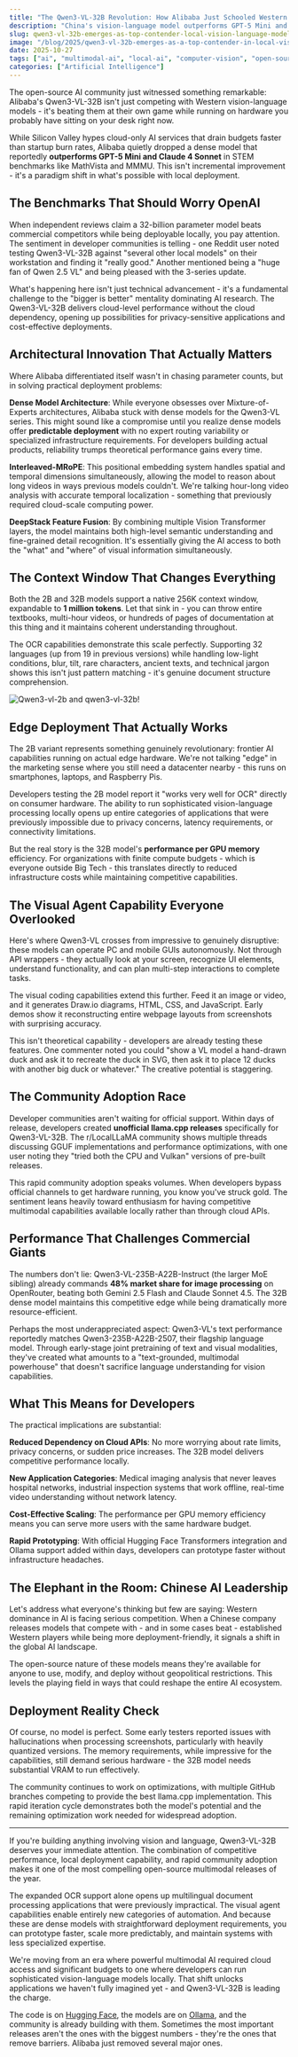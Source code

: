 ```yaml
---
title: "The Qwen3-VL-32B Revolution: How Alibaba Just Schooled Western AI Giants"
description: "China's vision-language model outperforms GPT-5 Mini and Claude Sonnet while running locally - and developers are taking notice"
slug: qwen3-vl-32b-emerges-as-top-contender-local-vision-language-models
image: "/blog/2025/qwen3-vl-32b-emerges-as-a-top-contender-in-local-vision-language-models_qwen3-vl-2b-and-32b-vision-language-models-by-alibaba-showing-edge-and-cloud-ai.jpg"
date: 2025-10-27
tags: ["ai", "multimodal-ai", "local-ai", "computer-vision", "open-source", "qwen"]
categories: ["Artificial Intelligence"]
---
```



The open-source AI community just witnessed something remarkable: Alibaba's Qwen3-VL-32B isn't just competing with Western vision-language models - it's beating them at their own game while running on hardware you probably have sitting on your desk right now.

While Silicon Valley hypes cloud-only AI services that drain budgets faster than startup burn rates, Alibaba quietly dropped a dense model that reportedly **outperforms GPT-5 Mini and Claude 4 Sonnet** in STEM benchmarks like MathVista and MMMU. This isn't incremental improvement - it's a paradigm shift in what's possible with local deployment.

## The Benchmarks That Should Worry OpenAI

When independent reviews claim a 32-billion parameter model beats commercial competitors while being deployable locally, you pay attention. The sentiment in developer communities is telling - one Reddit user noted testing Qwen3-VL-32B against "several other local models" on their workstation and finding it "really good." Another mentioned being a "huge fan of Qwen 2.5 VL" and being pleased with the 3-series update.

What's happening here isn't just technical advancement - it's a fundamental challenge to the "bigger is better" mentality dominating AI research. The Qwen3-VL-32B delivers cloud-level performance without the cloud dependency, opening up possibilities for privacy-sensitive applications and cost-effective deployments.

## Architectural Innovation That Actually Matters

Where Alibaba differentiated itself wasn't in chasing parameter counts, but in solving practical deployment problems:

**Dense Model Architecture**: While everyone obsesses over Mixture-of-Experts architectures, Alibaba stuck with dense models for the Qwen3-VL series. This might sound like a compromise until you realize dense models offer **predictable deployment** with no expert routing variability or specialized infrastructure requirements. For developers building actual products, reliability trumps theoretical performance gains every time.

**Interleaved-MRoPE**: This positional embedding system handles spatial and temporal dimensions simultaneously, allowing the model to reason about long videos in ways previous models couldn't. We're talking hour-long video analysis with accurate temporal localization - something that previously required cloud-scale computing power.

**DeepStack Feature Fusion**: By combining multiple Vision Transformer layers, the model maintains both high-level semantic understanding and fine-grained detail recognition. It's essentially giving the AI access to both the "what" and "where" of visual information simultaneously.

## The Context Window That Changes Everything

Both the 2B and 32B models support a native 256K context window, expandable to **1 million tokens**. Let that sink in - you can throw entire textbooks, multi-hour videos, or hundreds of pages of documentation at this thing and it maintains coherent understanding throughout.

The OCR capabilities demonstrate this scale perfectly. Supporting 32 languages (up from 19 in previous versions) while handling low-light conditions, blur, tilt, rare characters, ancient texts, and technical jargon shows this isn't just pattern matching - it's genuine document structure comprehension.

![Qwen3-vl-2b and qwen3-vl-32b!](/blog/2025/qwen3-vl-32b-emerges-as-a-top-contender-in-local-vision-language-models_qwen3-vl-2b-and-qwen3-vl-32b.jpg)

## Edge Deployment That Actually Works

The 2B variant represents something genuinely revolutionary: frontier AI capabilities running on actual edge hardware. We're not talking "edge" in the marketing sense where you still need a datacenter nearby - this runs on smartphones, laptops, and Raspberry Pis.

Developers testing the 2B model report it "works very well for OCR" directly on consumer hardware. The ability to run sophisticated vision-language processing locally opens up entire categories of applications that were previously impossible due to privacy concerns, latency requirements, or connectivity limitations.

But the real story is the 32B model's **performance per GPU memory** efficiency. For organizations with finite compute budgets - which is everyone outside Big Tech - this translates directly to reduced infrastructure costs while maintaining competitive capabilities.

## The Visual Agent Capability Everyone Overlooked

Here's where Qwen3-VL crosses from impressive to genuinely disruptive: these models can operate PC and mobile GUIs autonomously. Not through API wrappers - they actually look at your screen, recognize UI elements, understand functionality, and can plan multi-step interactions to complete tasks.

The visual coding capabilities extend this further. Feed it an image or video, and it generates Draw.io diagrams, HTML, CSS, and JavaScript. Early demos show it reconstructing entire webpage layouts from screenshots with surprising accuracy.

This isn't theoretical capability - developers are already testing these features. One commenter noted you could "show a VL model a hand-drawn duck and ask it to recreate the duck in SVG, then ask it to place 12 ducks with another big duck or whatever." The creative potential is staggering.

## The Community Adoption Race

Developer communities aren't waiting for official support. Within days of release, developers created **unofficial llama.cpp releases** specifically for Qwen3-VL-32B. The r/LocalLLaMA community shows multiple threads discussing GGUF implementations and performance optimizations, with one user noting they "tried both the CPU and Vulkan" versions of pre-built releases.

This rapid community adoption speaks volumes. When developers bypass official channels to get hardware running, you know you've struck gold. The sentiment leans heavily toward enthusiasm for having competitive multimodal capabilities available locally rather than through cloud APIs.

## Performance That Challenges Commercial Giants

The numbers don't lie: Qwen3-VL-235B-A22B-Instruct (the larger MoE sibling) already commands **48% market share for image processing** on OpenRouter, beating both Gemini 2.5 Flash and Claude Sonnet 4.5. The 32B dense model maintains this competitive edge while being dramatically more resource-efficient.

Perhaps the most underappreciated aspect: Qwen3-VL's text performance reportedly matches Qwen3-235B-A22B-2507, their flagship language model. Through early-stage joint pretraining of text and visual modalities, they've created what amounts to a "text-grounded, multimodal powerhouse" that doesn't sacrifice language understanding for vision capabilities.

## What This Means for Developers

The practical implications are substantial:

**Reduced Dependency on Cloud APIs**: No more worrying about rate limits, privacy concerns, or sudden price increases. The 32B model delivers competitive performance locally.

**New Application Categories**: Medical imaging analysis that never leaves hospital networks, industrial inspection systems that work offline, real-time video understanding without network latency.

**Cost-Effective Scaling**: The performance per GPU memory efficiency means you can serve more users with the same hardware budget.

**Rapid Prototyping**: With official Hugging Face Transformers integration and Ollama support added within days, developers can prototype faster without infrastructure headaches.

## The Elephant in the Room: Chinese AI Leadership

Let's address what everyone's thinking but few are saying: Western dominance in AI is facing serious competition. When a Chinese company releases models that compete with - and in some cases beat - established Western players while being more deployment-friendly, it signals a shift in the global AI landscape.

The open-source nature of these models means they're available for anyone to use, modify, and deploy without geopolitical restrictions. This levels the playing field in ways that could reshape the entire AI ecosystem.

## Deployment Reality Check

Of course, no model is perfect. Some early testers reported issues with hallucinations when processing screenshots, particularly with heavily quantized versions. The memory requirements, while impressive for the capabilities, still demand serious hardware - the 32B model needs substantial VRAM to run effectively.

The community continues to work on optimizations, with multiple GitHub branches competing to provide the best llama.cpp implementation. This rapid iteration cycle demonstrates both the model's potential and the remaining optimization work needed for widespread adoption.

---

If you're building anything involving vision and language, Qwen3-VL-32B deserves your immediate attention. The combination of competitive performance, local deployment capability, and rapid community adoption makes it one of the most compelling open-source multimodal releases of the year.

The expanded OCR support alone opens up multilingual document processing applications that were previously impractical. The visual agent capabilities enable entirely new categories of automation. And because these are dense models with straightforward deployment requirements, you can prototype faster, scale more predictably, and maintain systems with less specialized expertise.

We're moving from an era where powerful multimodal AI required cloud access and significant budgets to one where developers can run sophisticated vision-language models locally. That shift unlocks applications we haven't fully imagined yet - and Qwen3-VL-32B is leading the charge.

The code is on [Hugging Face](https://huggingface.co/Qwen/Qwen3-VL-32B-Instruct), the models are on [Ollama](https://ollama.com/library/qwen3-vl), and the community is already building with them. Sometimes the most important releases aren't the ones with the biggest numbers - they're the ones that remove barriers. Alibaba just removed several major ones.